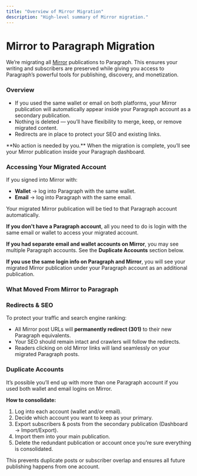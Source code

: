 ```yaml
---
title: "Overview of Mirror Migration"
description: "High-level summary of Mirror migration."
---
```


# **Mirror to Paragraph Migration**

We’re migrating all [Mirror](https://mirror.xyz/) publications to Paragraph. This ensures your writing and subscribers are preserved while giving you access to Paragraph’s powerful tools for publishing, discovery, and monetization.

### Overview

- If you used the same wallet or email on both platforms, your Mirror publication will automatically appear inside your Paragraph account as a secondary publication.
- Nothing is deleted — you’ll have flexibility to merge, keep, or remove migrated content.
- Redirects are in place to protect your SEO and existing links.

<Note>
  **No action is needed by you.** When the migration is complete, you’ll see your Mirror publication inside your Paragraph dashboard.
</Note>

### Accessing Your Migrated Account

If you signed into Mirror with:

- **Wallet** → log into Paragraph with the same wallet.
- **Email** → log into Paragraph with the same email.

Your migrated Mirror publication will be tied to that Paragraph account automatically.

**If you don't have a Paragraph account**, all you need to do is login with the same email or wallet to access your migrated account.

**If you had separate email and wallet accounts on Mirror**, you may see multiple Paragraph accounts. See the **Duplicate Accounts** section below.

**If you use the same login info on Paragraph and Mirror**, you will see your migrated Mirror publication under your Paragraph account as an additional publication.

### What Moved From Mirror to Paragraph

### Redirects & SEO

To protect your traffic and search engine ranking:

- All Mirror post URLs will **permanently redirect (301)** to their new Paragraph equivalents.
- Your SEO should remain intact and crawlers will follow the redirects.
- Readers clicking on old Mirror links will land seamlessly on your migrated Paragraph posts.

### Duplicate Accounts

It’s possible you’ll end up with more than one Paragraph account if you used both wallet and email logins on Mirror.

**How to consolidate:**

1. Log into each account (wallet and/or email).
2. Decide which account you want to keep as your primary.
3. Export subscribers & posts from the secondary publication (Dashboard → Import/Export).
4. Import them into your main publication.
5. Delete the redundant publication or account once you’re sure everything is consolidated.

This prevents duplicate posts or subscriber overlap and ensures all future publishing happens from one account.